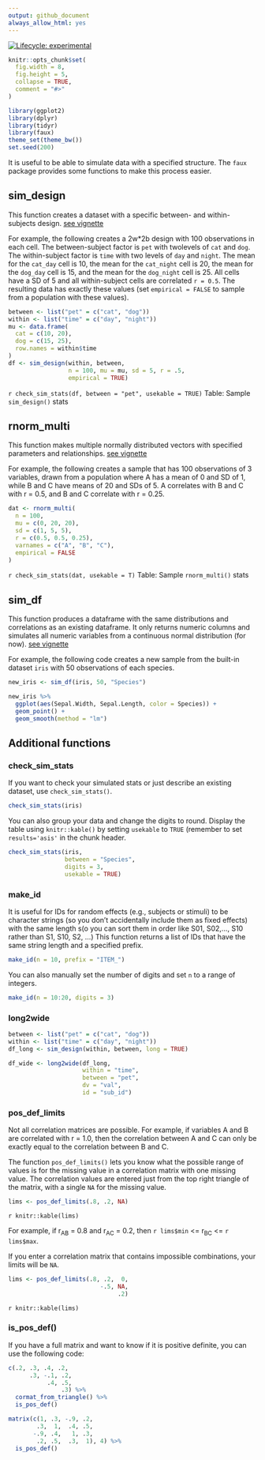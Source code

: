 ```yaml
---
output: github_document
always_allow_html: yes
---
```


<!-- README.md is generated from README.Rmd. Please edit that file -->

<!-- badges: start -->
[![Lifecycle: experimental](https://img.shields.io/badge/lifecycle-experimental-orange.svg)](https://www.tidyverse.org/lifecycle/#experimental)
<!-- badges: end -->


```r
knitr::opts_chunk$set(
  fig.width = 8,
  fig.height = 5,
  collapse = TRUE,
  comment = "#>"
)

library(ggplot2)
library(dplyr)
library(tidyr)
library(faux)
theme_set(theme_bw())
set.seed(200)
```


It is useful to be able to simulate data with a specified structure. The `faux` package provides some functions to make this process easier.

## sim_design

This function creates a dataset with a specific between- and within-subjects design. [see vignette](articles/sim_design.html)

For example, the following creates a 2w*2b design with 100 observations in each cell. The between-subject factor is `pet` with twolevels of `cat` and `dog`. The within-subject factor is `time` with two levels of `day` and `night`. The mean for the `cat_day` cell is 10, the mean for the `cat_night` cell is 20, the mean for the `dog_day` cell is 15, and the mean for the `dog_night` cell is 25. All cells have a SD of 5 and all within-subject cells are correlated <code>r = 0.5</code>. The resulting data has exactly these values (set `empirical = FALSE` to sample from a population with these values).


```r
between <- list("pet" = c("cat", "dog"))
within <- list("time" = c("day", "night"))
mu <- data.frame(
  cat = c(10, 20),
  dog = c(15, 25),
  row.names = within$time
)
df <- sim_design(within, between, 
                 n = 100, mu = mu, sd = 5, r = .5,
                 empirical = TRUE)
```

`r check_sim_stats(df, between = "pet", usekable = TRUE)`
Table: Sample `sim_design()` stats

## rnorm_multi

This function makes multiple normally distributed vectors with specified parameters and relationships. [see vignette](articles/rnorm_multi.html)

For example, the following creates a sample that has 100 observations of 3 variables, drawn from a population where A has a mean of 0 and SD of 1, while B and C have means of 20 and SDs of 5. A correlates with B and C with r = 0.5, and B and C correlate with r = 0.25.

```r

dat <- rnorm_multi(
  n = 100, 
  mu = c(0, 20, 20),
  sd = c(1, 5, 5),
  r = c(0.5, 0.5, 0.25), 
  varnames = c("A", "B", "C"),
  empirical = FALSE
)

```


`r check_sim_stats(dat, usekable = T)`
Table: Sample `rnorm_multi()` stats


## sim_df

This function produces a dataframe with the same distributions and correlations as an existing dataframe. It only returns numeric columns and simulates all numeric variables from a continuous normal distribution (for now). [see vignette](articles/sim_df.html)

For example, the following code creates a new sample from the built-in dataset `iris` with 50 observations of each species.

```r
new_iris <- sim_df(iris, 50, "Species") 
```

```r
new_iris %>%
  ggplot(aes(Sepal.Width, Sepal.Length, color = Species)) +
  geom_point() +
  geom_smooth(method = "lm")
```

## Additional functions

### check_sim_stats

If you want to check your simulated stats or just describe an existing dataset, use `check_sim_stats()`.

```r
check_sim_stats(iris)
```

You can also group your data and change the digits to round. Display the table using `knitr::kable()` by setting `usekable` to `TRUE` (remember to set `results='asis'` in the chunk header.

```r
check_sim_stats(iris, 
                between = "Species", 
                digits = 3, 
                usekable = TRUE)
```

### make_id

It is useful for IDs for random effects (e.g., subjects or stimuli) to be character strings (so you don't accidentally include them as fixed effects) with the same length s(o you can sort them in order like S01, S02,..., S10 rather than S1, S10, S2, ...) This function returns a list of IDs that have the same string length and a specified prefix.

```r
make_id(n = 10, prefix = "ITEM_")
```

You can also manually set the number of digits and set `n` to a range of integers.

```r
make_id(n = 10:20, digits = 3)
```


### long2wide

```r
between <- list("pet" = c("cat", "dog"))
within <- list("time" = c("day", "night"))
df_long <- sim_design(within, between, long = TRUE)

df_wide <- long2wide(df_long, 
                     within = "time", 
                     between = "pet", 
                     dv = "val", 
                     id = "sub_id")
```




### pos_def_limits

Not all correlation matrices are possible. For example, if variables A and B are correlated with r = 1.0, then the correlation between A and C can only be exactly equal to the correlation between B and C.

The function `pos_def_limits()` lets you know what the possible range of values is for the missing value in a correlation matrix with one missing value. The correlation values are entered just from the top right triangle of the matrix, with a single `NA` for the missing value.

```r
lims <- pos_def_limits(.8, .2, NA)
```

`r knitr::kable(lims)`

For example, if r~AB~ = 0.8 and r~AC~ = 0.2, then `r lims$min` <= r~BC~ <= `r lims$max`.

If you enter a correlation matrix that contains impossible combinations, your limits will be `NA`.

```r
lims <- pos_def_limits(.8, .2,  0,
                          -.5, NA,
                               .2)
```

`r knitr::kable(lims)`

### is_pos_def() 

If you have a full matrix and want to know if it is positive definite, you can use the following code:

```r
c(.2, .3, .4, .2,
      .3, -.1, .2,
           .4, .5,
               .3) %>%
  cormat_from_triangle() %>%
  is_pos_def()
```

```r
matrix(c(1, .3, -.9, .2,
        .3,  1,  .4, .5,
       -.9, .4,   1, .3,
        .2, .5,  .3,  1), 4) %>%
  is_pos_def()
```





